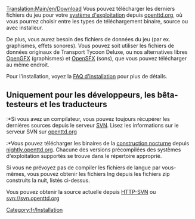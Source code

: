 [[Translation:Main/en/Download]]
{{template:Table des matières/Fr}}
Vous pouvez télécharger les derniers fichiers du jeu pour votre [[Main/fr/Système d'exploitation|système d'exploitation]] depuis [http://www.openttd.org/download-stable openttd.org], où vous pourrez choisir entre les types de téléchargement binaire, source ou avec installeur.

De plus, vous aurez besoin des fichiers de données du jeu (par ex. graphismes, effets sonores). Vous pouvez soit utiliser les fichiers de données originaux de Transport Tycoon Deluxe, ou nos alternatives libres [[Main/fr/LisezMoi OpenGFX|OpenGFX]] (graphismes) et [[Main/fr/Remplacement des effets sonores|OpenSFX]] (sons), que vous pouvez télécharger au même endroit.

Pour l'installation, voyez la [[Main/fr/FAQ d'installation|FAQ d'installation]] pour plus de détails.


== Uniquement pour les développeurs, les bêta-testeurs et les traducteurs ==
:*Si vous avez un compilateur, vous pouvez toujours récupérer les dernières sources depuis le serveur [[Main/fr/FAQ de développement|SVN]]. Lisez les informations sur le serveur SVN sur [http://www.openttd.org/development openttd.org]
:*Vous pouvez télécharger les binaires de la [[Main/fr/Construction de nuit|construction nocturne]] depuis [http://nightly.openttd.org/ nightly.openttd.org]. Chacune des versions précompilées des systèmes d'exploitation supportés se trouve dans le répertoire approprié.

Si vous ne prévoyez pas de compiler les fichiers de langue par vous-mêmes, vous pouvez obtenir les fichiers lng depuis les fichiers zip construits la nuit, listés ci-dessus.

Vous pouvez obtenir la source actuelle depuis [http://svn.openttd.org HTTP-SVN] ou svn://svn.openttd.org

[[Category:fr/Installation]]